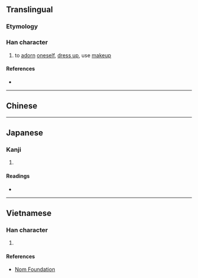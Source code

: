{{also|妝|粧}}
{{character info}}
==Translingual==

===Etymology===
{{Han simp|妝|f=爿|t=丬}}

===Han character===
{{Han char|rn=38|rad=女|as=03|sn=6|four=|canj=LMV|ids=⿰丬女}}

# to [[adorn]] [[oneself]], [[dress up]], use [[makeup]]

====References====
* {{Han ref|kx=0256.041|hdz=21027.070|uh=5986|ud=22918}}

----

==Chinese==
{{zh-see|妝}}

----

==Japanese==
<!-- This character lacks JIS support and is not an official shinjitai character -->

===Kanji===
{{ja-kanji|grade=|rs=女04}}

# {{rfdef|ja|sort=女04}}

====Readings====
* {{ja-readings|on=[[そう]] (sō), [[しょう]] (shō)|kun=[[よそおう]] (yosoou)}}

----

==Vietnamese==

===Han character===
{{vi-hantu|[[trang]]|rs=女03}}

# {{rfdef|vi|sort=女03}}

====References====
* [http://nomfoundation.org/common/nom_details.php?codepoint=5986 Nom Foundation]